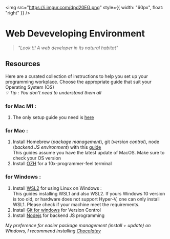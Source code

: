 <img
  src="https://i.imgur.com/dpd20EG.png"
  style={{ width: "60px", float: "right" }}
/>

# Web Deveveloping Environment

> _"Look !!! A web developer in its natural habitat"_

## Resources

Here are a curated collection of instructions to help you set up your programming workplace. Choose the appropriate guide that suit your Operating System (OS)\
_💡 Tip : You don't need to understand them all_

### for Mac M1 :

1.  The only setup guide you need is [here](https://codeburst.io/my-ultimate-m1-mac-developer-setup-cfdb2daeed2d)

### for Mac :

1.  Install Homebrew (_package management_), git (_version control_), node (_backend JS environment_) with this [guide](https://www.digitalocean.com/community/tutorials/how-to-install-node-js-and-create-a-local-development-environment-on-macos)\
    This guides assume you have the latest update of MacOS. Make sure to check your OS version
2.  Install [OZH](https://ohmyz.sh/) for a 10x-programmer-feel terminal

### for Windows :

1.  Install [WSL2](https://docs.microsoft.com/en-us/windows/wsl/install-manual) for using Linux on Windows :\
    This guides installing WSL1 and also WSL2. If yours Windows 10 version is too old, or hardware does not support Hyper-V, one can only install WSL1. Please check if your machine meet the requirements.
2.  Install [Git for windows](https://phoenixnap.com/kb/how-to-install-git-windows) for Version Control
3.  Install [Nodejs](https://www.geeksforgeeks.org/installation-of-node-js-on-windows/) for backend JS programming

_My preference for easier package management (install + update) on Windows, I recommend installing [Chocolatey](https://docs.chocolatey.org/en-us/choco/setup)_

<br />
<br />
<br />
